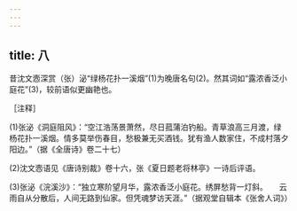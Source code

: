 ```yaml
---
---
---
```

title: 八
---




昔沈文悫深赏（张）泌“绿杨花扑一溪烟”(1)为晚唐名句(2)。然其词如“露浓香泛小庭花”(3)，较前语似更幽艳也。

［注释］

(1)张泌《洞庭阻风》：“空江浩荡景萧然，尽日菰蒲泊钓船。青草浪高三月渡，绿杨花扑一溪烟。情多莫举伤春目，愁极兼无买酒钱。犹有渔人数家住，不成村落夕阳边。”（据《全唐诗》卷二十七）

(2)沈文悫语见《唐诗别裁》卷十六，张《夏日题老将林亭》一诗后评语。

(3)张泌《浣溪沙》：“独立寒阶望月华，露浓香泛小庭花。绣屏愁背一灯斜。　　云雨自从分散后，人间无路到仙家。但凭魂梦访天涯。”（据观堂自辑本《张舍人词》）